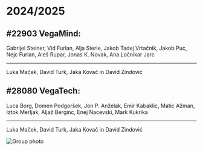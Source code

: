 # 2024/2025
## #22903 VegaMind:


Gabrijel Steiner, Vid Furlan, Alja Sterle, Jakob Tadej Vrtačnik, Jakob Puc, Nejc Furlan, Aleš Rupar, Jonas K. Novak, Ana Ločnikar Jarc

---
Luka Maček, David Turk, Jaka Kovač in David Zindović

## #28080 VegaTech:

Luca Borg, Domen Podgoršek, Jon P. Anželak, Emir Kabaklic, Matic Ažman, Iztok Merljak, Aljaž Berginc, Enej Nacevski,
Mark Kukrika

---
Luka Maček, David Turk, Jaka Kovač in David Zindović

![Group photo](img/2024-2025.jpg)
